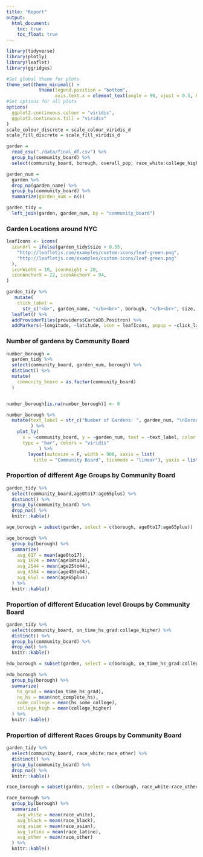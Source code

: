 ```yaml
---
title: "Report"
output: 
  html_document:
    toc: true
    toc_float: true
---
```



```r

library(tidyverse)
library(plotly)
library(leaflet)
library(ggridges)

#Set global theme for plots
theme_set(theme_minimal() + 
            theme(legend.position = "bottom", 
                  axis.text.x = element_text(angle = 90, vjust = 0.5, hjust = 1)))
#Set options for all plots
options(
  ggplot2.continuous.colour = "viridis",
  ggplot2.continuous.fill = "viridis"
)
scale_colour_discrete = scale_colour_viridis_d
scale_fill_discrete = scale_fill_viridis_d
```


```r
garden =
  read_csv("./data/final_df.csv") %>%
  group_by(community_board) %>%
  select(community_board, borough, overall_pop, race_white:college_higher, garden_name:longitude)

garden_num = 
  garden %>% 
  drop_na(garden_name) %>% 
  group_by(community_board) %>% 
  summarize(garden_num = n())

garden_tidy = 
  left_join(garden, garden_num, by = "community_board")

```


### Garden Locations around NYC 

```r
leafIcons <- icons(
  iconUrl = ifelse(garden_tidy$size > 0.55,
    "http://leafletjs.com/examples/custom-icons/leaf-green.png",
    "http://leafletjs.com/examples/custom-icons/leaf-green.png"
  ),
  iconWidth = 10, iconHeight = 20,
  iconAnchorX = 22, iconAnchorY = 94,
)

garden_tidy %>%
   mutate(
    click_label =
      str_c("<b>", garden_name, "</b><br>", borough, "</b><br>", size, " acres")) %>% 
  leaflet() %>%
  addProviderTiles(providers$CartoDB.Positron) %>% 
  addMarkers(~longitude, ~latitude, icon = leafIcons, popup = ~click_label)

```


### Number of gardens by Community Board

```r
number_borough = 
  garden_tidy %>% 
  select(community_board, garden_num, borough) %>% 
  distinct() %>% 
  mutate(
    community_board = as.factor(community_board)
  )


number_borough[is.na(number_borough)] <- 0 

number_borough %>%
  mutate(text_label = str_c("Number of Gardens: ", garden_num, "\nBorough: ", borough)
         ) %>% 
    plot_ly(
      x = ~community_board, y = ~garden_num, text = ~text_label, color = ~borough, 
      type = "bar", colors = "viridis"
            ) %>% 
        layout(autosize = F, width = 900, xaxis = list(
          title = "Community Board", tickmode = "linear"), yaxis = list(title = "Number of Community Gardens", dtick = 5))
```

### Proportion of different Age Groups by Community Board

```r

garden_tidy %>% 
  select(community_board,age0to17:age65plus) %>% 
  distinct() %>% 
  group_by(community_board) %>% 
  drop_na() %>% 
  knitr::kable()

age_borough = subset(garden, select = c(borough, age0to17:age65plus))

age_borough %>% 
  group_by(borough) %>% 
  summarize(
    avg_017 = mean(age0to17),
    avg_1824 = mean(age18to24),
    avg_2544 = mean(age25to44),
    avg_4564 = mean(age45to64),
    avg_65pl = mean(age65plus)
  ) %>% 
  knitr::kable()
```



### Proportion of different Education level Groups by Community Board


```r

garden_tidy %>% 
  select(community_board, on_time_hs_grad:college_higher) %>% 
  distinct() %>% 
  group_by(community_board) %>% 
  drop_na() %>% 
  knitr::kable()

edu_borough = subset(garden, select = c(borough, on_time_hs_grad:college_higher))

edu_borough %>% 
  group_by(borough) %>% 
  summarize(
    hs_grad = mean(on_time_hs_grad),
    no_hs = mean(not_complete_hs),
    some_college = mean(hs_some_college),
    college_high = mean(college_higher)
  ) %>% 
  knitr::kable()
```


### Proportion of different Races Groups by Community Board


```r

garden_tidy %>% 
  select(community_board, race_white:race_other) %>% 
  distinct() %>% 
  group_by(community_board) %>% 
  drop_na() %>% 
  knitr::kable()

race_borough = subset(garden, select = c(borough, race_white:race_other))

race_borough %>% 
  group_by(borough) %>% 
  summarize(
    avg_white = mean(race_white),
    avg_black = mean(race_black),
    avg_asian = mean(race_asian),
    avg_latino = mean(race_latino),
    avg_other = mean(race_other)
  ) %>% 
  knitr::kable()
```












